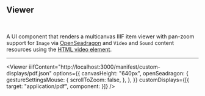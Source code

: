 
## Viewer

<br />
<CallToAction href="/docs/viewer" text="Docs" size="small" />

<CustomManifest />

A UI component that renders a multicanvas IIIF item viewer with pan-zoom support for `Image` via [OpenSeadragon](https://openseadragon.github.io/) and `Video` and `Sound` content resources using the [HTML video element](https://developer.mozilla.org/en-US/docs/Web/HTML/Element/video).

---

<Viewer
  iiifContent="http://localhost:3000/manifest/custom-displays/pdf.json"
  options={{
    canvasHeight: "640px",
    openSeadragon: {
      gestureSettingsMouse: {
        scrollToZoom: false,
      },
    },
  }}
  customDisplays={[{ target: "application/pdf", component: <PDFViewer /> }]}
/>

